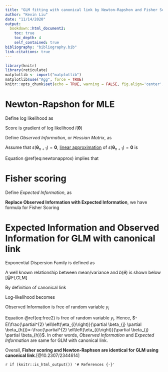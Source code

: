 ```yaml
---
title: "GLM fitting with canonical link by Newton-Rapshon and Fisher Scoring"
author: "Kevin Liu"
date: "11/14/2020"
output: 
  bookdown::html_document2:
    toc: true
    toc_depth: 4
    self_contained: true
bibliography: "bibliography.bib"
link-citations: true
---
```


```r
library(knitr)
library(reticulate)
matplotlib <- import("matplotlib")
matplotlib$use("Agg", force = TRUE)
knitr::opts_chunk$set(echo = TRUE, warning = FALSE, fig.align='center',python = reticulate::eng_python, fig.width = 8*0.7,fig.height = 6*0.7)
```

# Newton-Rapshon for MLE

Define log likelihood as 

\begin{equation}
l(\boldsymbol{\theta}) = \sum_{i}^{n}\text{log}f(y_i;\boldsymbol{\theta})
(\#eq:loglikelihood)
\end{equation}

Score is gradient of log likelihood $l(\boldsymbol{\theta})$

\begin{equation}
s(\boldsymbol{\theta}) = \frac{\partial l(\boldsymbol{\theta})}{\partial \boldsymbol{\theta}} = 
\begin{bmatrix}
\frac{l(\boldsymbol{\theta})}{\partial \theta_1}\\
\vdots\\
\frac{l(\boldsymbol{\theta})}{\partial \theta_n}
\end{bmatrix}
(\#eq:score)
\end{equation}

Define *Observed Information*, or *Hessian Matrix*, as 

\begin{equation}
H(\boldsymbol{\theta}) = \frac{\partial^2 l(\boldsymbol{\theta})}{\partial \boldsymbol{\theta}\partial\boldsymbol{\theta}^T}=\frac{\partial s(\boldsymbol{\theta})}{\partial \boldsymbol{\theta}^T}
(\#eq:hess)
\end{equation}

Assume that $s(\boldsymbol{\theta}_{n+1}) = \mathbf{0}$, [linear approximation](https://en.wikipedia.org/wiki/Linear_approximation) of $s(\boldsymbol{\theta}_{n+1}) = \mathbf{0}$ is

\begin{equation}
s(\boldsymbol{\theta}_{n+1}) =\mathbf{0} \approx s(\boldsymbol{\theta}_{n}) + H(\boldsymbol{\theta}_{n})(\boldsymbol{\theta}_{n+1}-\boldsymbol{\theta}_{n})
(\#eq:linearapprox)
\end{equation}

Equation \@ref(eq:newtonapprox) implies that

\begin{equation}
\boldsymbol{\theta}_{n+1} = \boldsymbol{\theta}_{n} - H\left(\boldsymbol{\theta}_{n}\right)^{-1}s\left(\boldsymbol{\theta}_{n}\right)
(\#eq:newtonapprox)
\end{equation}

# Fisher scoring

Define *Expected Information*, as 

\begin{equation}
I(\boldsymbol{\theta})=\mathrm{E}(-H(\boldsymbol{\theta}))
(\#eq:info)
\end{equation}

**Replace Observed Information with Expected Information**, we have formula for Fisher Scoring

\begin{equation}
\boldsymbol{\theta}_{n+1}=\boldsymbol{\theta}_{n}+I(\boldsymbol{\theta})^{-1} s\left(\boldsymbol{\theta}_{n}\right)
(\#eq:fisherscoring)
\end{equation}

# Expected Information and Observed Information for GLM with canonical link

Exponential Dispersion Family is defined as 

\begin{equation}
f\left(y_{i} ; \theta_{i}, \phi\right)=\exp \left\{\left[y_{i} \theta_{i}-b\left(\theta_{i}\right)\right] / a(\phi)+c\left(y_{i}, \phi\right)\right\}
(\#eq:expdisperision)
\end{equation}

A well known relationship between mean/variance and $b(\theta)$ is shown below  [@FLGLM]

\begin{equation}
\mu_{i}=E\left(y_{i}\right)=b^{\prime}\left(\theta_{i}\right) \quad \text { and } \quad \operatorname{var}\left(y_{i}\right)=b^{\prime \prime}\left(\theta_{i}\right) a(\phi)
(\#eq:mean)
\end{equation}

By definition of canonical link

\begin{equation}
\theta_i = \eta_{i} = \sum_{j=1}^{p} \beta_{j} x_{i j}
(\#eq:canonicallink)
\end{equation}

Log-likelihood becomes

\begin{equation}
\ell(\eta_{i}) = \left[y_{i} \eta_{i}-b\left(\eta_{i}\right)\right] / a(\phi)+c\left(y_{i}, \phi\right)
(\#eq:Loglikelihood)
\end{equation}

Observed Information is free of random variable $y_i$

\begin{equation}
\frac{\partial \ell(\eta_{i})}{\partial \beta_j} = \frac{y_i-b^{'}(\eta_{i})}{a(\phi)}x_{ij}
(\#eq:free1)
\end{equation}

\begin{equation}
\frac{\partial^2 \ell(\eta_{i})}{\partial \beta_j \partial \beta_h} = \frac{-b^{''}(\eta_{i})}{a(\phi)}x_{ij}x_{ih}
(\#eq:free2)
\end{equation}

Equation \@ref(eq:free2) is free of random variable $y_i$. Hence, $-E(\frac{\partial^{2} \ell\left(\eta_{i}\right)}{\partial \beta_{j} \partial \beta_{h}})=-\frac{\partial^{2} \ell\left(\eta_{i}\right)}{\partial \beta_{j} \partial \beta_{h}}$. In other words, *Observed Information* and *Expected Information* are same for GLM with canonical link.

Overall, **Fisher scoring and Newton-Raphson are identical for GLM using canonical link**.[@10.2307/2344614] 

`r if (knitr::is_html_output()) '# References {-}'`
